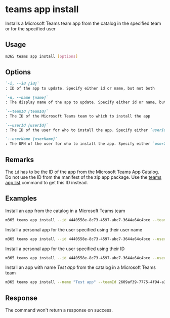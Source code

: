 
# teams app install

Installs a Microsoft Teams team app from the catalog in the specified team or for the specified user

## Usage

```sh
m365 teams app install [options]
```

## Options

```md definition-list
`-i, --id [id]`
: ID of the app to update. Specify either id or name, but not both

`-n, --name [name]`
: The display name of the app to update. Specify either id or name, but not both

`--teamId [teamId]`
: The ID of the Microsoft Teams team to which to install the app

`--userId [userId]`
: The ID of the user for who to install the app. Specify either `userId` or `userName` to install a personal app for a user.

`--userName [userName]`
: The UPN of the user for who to install the app. Specify either `userId` or `userName` to install a personal app for a user.
```

<Global />

## Remarks

The `id` has to be the ID of the app from the Microsoft Teams App Catalog. Do not use the ID from the manifest of the zip app package. Use the [teams app list](./app-list.mdx) command to get this ID instead.

## Examples

Install an app from the catalog in a Microsoft Teams team

```sh
m365 teams app install --id 4440558e-8c73-4597-abc7-3644a64c4bce --teamId 2609af39-7775-4f94-a3dc-0dd67657e900
```

Install a personal app for the user specified using their user name

```sh
m365 teams app install --id 4440558e-8c73-4597-abc7-3644a64c4bce --userName steve@contoso.com
```

Install a personal app for the user specified using their ID

```sh
m365 teams app install --id 4440558e-8c73-4597-abc7-3644a64c4bce --userId 2609af39-7775-4f94-a3dc-0dd67657e900
```

Install an app with name _Test app_ from the catalog in a Microsoft Teams team

```sh
m365 teams app install --name "Test app" --teamId 2609af39-7775-4f94-a3dc-0dd67657e900
```

## Response

The command won't return a response on success.
